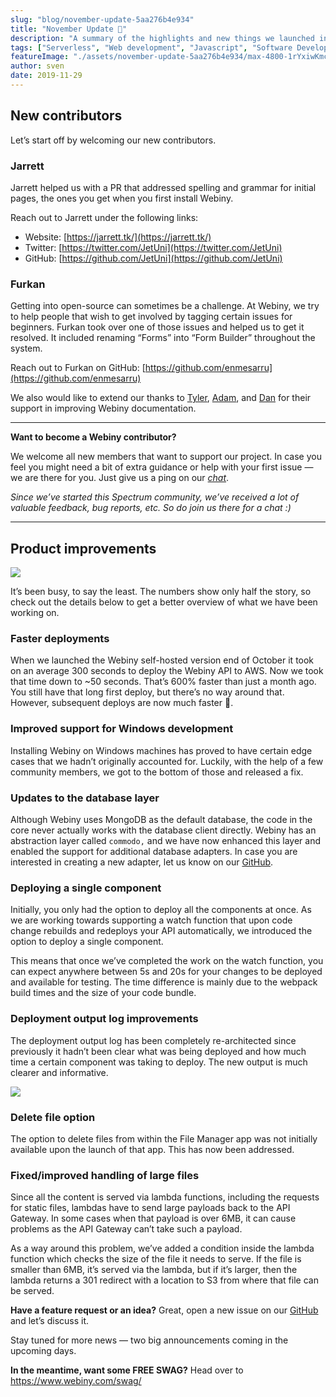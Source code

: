 ```yaml
---
slug: "blog/november-update-5aa276b4e934"
title: "November Update 🍁"
description: "A summary of the highlights and new things we launched in the last few weeks."
tags: ["Serverless", "Web development", "Javascript", "Software Development", "GraphQL"]
featureImage: "./assets/november-update-5aa276b4e934/max-4800-1rYxiwKmcirDqq4lc5TsONg.jpeg"
author: sven
date: 2019-11-29
---
```


## New contributors

Let’s start off by welcoming our new contributors.

### Jarrett

Jarrett helped us with a PR that addressed spelling and grammar for initial pages, the ones you get when you first install Webiny.

Reach out to Jarrett under the following links:

- Website: [https://jarrett.tk/](https://jarrett.tk/)
- Twitter: [https://twitter.com/JetUni](https://twitter.com/JetUni)
- GitHub: [https://github.com/JetUni](https://github.com/JetUni)

### Furkan

Getting into open-source can sometimes be a challenge. At Webiny, we try to help people that wish to get involved by tagging certain issues for beginners. Furkan took over one of those issues and helped us to get it resolved. It included renaming “Forms” into “Form Builder” throughout the system.

Reach out to Furkan on GitHub: [https://github.com/enmesarru](https://github.com/enmesarru)

We also would like to extend our thanks to [Tyler](https://github.com/12vanblart), [Adam](https://github.com/llwp), and [Dan](https://github.com/danruss) for their support in improving Webiny documentation.

---

**Want to become a Webiny contributor?**

We welcome all new members that want to support our project. In case you feel you might need a bit of extra guidance or help with your first issue — we are there for you. Just give us a ping on our _[chat](https://spectrum.chat/webiny)_.

_Since we’ve started this Spectrum community, we’ve received a lot of valuable feedback, bug reports, etc. So do join us there for a chat :)_

---

## Product improvements

![](./assets/november-update-5aa276b4e934/max-3920-1EmfgRoBByVZ75tZpLo6XGw.png)

It’s been busy, to say the least. The numbers show only half the story, so check out the details below to get a better overview of what we have been working on.

### Faster deployments

When we launched the Webiny self-hosted version end of October it took on an average 300 seconds to deploy the Webiny API to AWS. Now we took that time down to ~50 seconds. That’s 600% faster than just a month ago. You still have that long first deploy, but there’s no way around that. However, subsequent deploys are now much faster 🚀.

### Improved support for Windows development

Installing Webiny on Windows machines has proved to have certain edge cases that we hadn’t originally accounted for. Luckily, with the help of a few community members, we got to the bottom of those and released a fix.

### Updates to the database layer

Although Webiny uses MongoDB as the default database, the code in the core never actually works with the database client directly. Webiny has an abstraction layer called `commodo,` and we have now enhanced this layer and enabled the support for additional database adapters. In case you are interested in creating a new adapter, let us know on our [GitHub](https://github.com/webiny/webiny-js).

### Deploying a single component

Initially, you only had the option to deploy all the components at once. As we are working towards supporting a watch function that upon code change rebuilds and redeploys your API automatically, we introduced the option to deploy a single component.

This means that once we’ve completed the work on the watch function, you can expect anywhere between 5s and 20s for your changes to be deployed and available for testing. The time difference is mainly due to the webpack build times and the size of your code bundle.

### Deployment output log improvements

The deployment output log has been completely re-architected since previously it hadn’t been clear what was being deployed and how much time a certain component was taking to deploy. The new output is much clearer and informative.

![](./assets/november-update-5aa276b4e934/max-2386-0GXTS1r8nBM5szJev.png)

### Delete file option

The option to delete files from within the File Manager app was not initially available upon the launch of that app. This has now been addressed.

### Fixed/improved handling of large files

Since all the content is served via lambda functions, including the requests for static files, lambdas have to send large payloads back to the API Gateway. In some cases when that payload is over 6MB, it can cause problems as the API Gateway can’t take such a payload.

As a way around this problem, we’ve added a condition inside the lambda function which checks the size of the file it needs to serve. If the file is smaller than 6MB, it’s served via the lambda, but if it’s larger, then the lambda returns a 301 redirect with a location to S3 from where that file can be served.

**Have a feature request or an idea?** Great, open a new issue on our [GitHub](https://github.com/webiny/webiny-js) and let’s discuss it.

Stay tuned for more news — two big announcements coming in the upcoming days.

**In the meantime, want some FREE SWAG?** Head over to https://www.webiny.com/swag/
